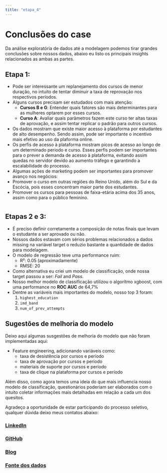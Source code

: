 ```yaml
---
title: "etapa_4"
---
```


# Conclusões do case

Da análise exploratória de dados até a modelagem podemos tirar grandes conclusões sobre nossos dados, abaixo eu listo os principais insights relacionados as ambas as partes.

## Etapa 1:

- Pode ser interessante um replanejamento dos cursos de menor duração, no intuito de tentar diminuir a taxa de reprovação nos respectivos períodos.
- Alguns cursos precisam ser estudados com mais atenção: 
  - **Cursos B e G**: Entender quais fatores são mais determinantes para as mulheres optarem por esses cursos. 
  - **Curso A**: Avaliar quais parâmetros fazem este curso ter altas taxas de aprovação, e assim tentar replicar o padrão para outros cursos.
- Os dados mostram que existe maior acesso à plataforma por estudantes de alto desempenho. Sendo assim, pode ser importante o incentivo mais efetivo ao uso da plaforma online.
- Os perfis de acesso à plataforma mostram picos de acesso ao longo de um determinado periodo e curso. Esses perfis podem ser importantes para o prever a demanda de acesso à plataforma, evitando assim quedas no servidor devido ao aumento tráfego e garantindo a escalabilidade do processo.
- Algumas ações de marketing podem ser importantes para promover avanço nos negócios:
 - Promover o curso em outras regiões do Reino Unido, além do Sul e da Escócia, pois esses concentram maior parte dos estudantes.
 - Promover os cursos para pessoas de faixa-etária acima dos 35 anos, assim como para o público feminino.
<p style="margin-bottom:40px"></p>

## Etapas 2 e 3:

- É preciso definir corretamente a composição de notas finais que levam o estudante a ser aprovado ou não.
- Nossos dados estavam com sérios problemas relacionados a dados missing na variável target o reduzio bastante a quantidade de dados para modelagem.
- O modelo de regressão teve uma performance ruim:
  - R²: 0.05 (aproximadamente)
  - RMSE: 20
- Como alternativa eu criei um modelo de classificação, onde nossa target passou a ser: *Fail* and *Pass*.
- Nosso melhor modelo de classificação utilizou o algorítmo xgboost, com uma performance no **ROC AUC** de 64,7%
- Dentre as variáveis mais importantes do modelo, nosso top 3 foram:
  1. `highest_education` 
  1. `imd_band`
  1. `num_of_prev_attempts`

## Sugestões de melhoria do modelo

Deixo aqui algumas susgestões de melhoria do modelo que não foram implementadas aqui:

- Feature engineering, adicionando variáveis como:
  - taxa de desistência por cursos e período
  - taxa de aprovação por cursos e período
  - materiais de suporte por cursos e período
  - taxa de clique na plataforma por cursos e período

Além disso, como agora temos uma ideia do que mais influencia nosso modelo de classificação, questionários poderiam ser elaborados com o intuito coletar informações mais detalhadas em relação a cada um dos quesitos.

Agradeço a oportunidade de estar participando do processo seletivo, qualquer dúvida deixo meus contatos abaixo:

### [LinkedIn](https://www.linkedin.com/in/lucianobatistads/)

### [GitHub](https://github.com/LucianoBatista)

### [Blog](https://lobdata.com.br/)

### [Fonte dos dados](https://www.nature.com/articles/sdata2017171)
